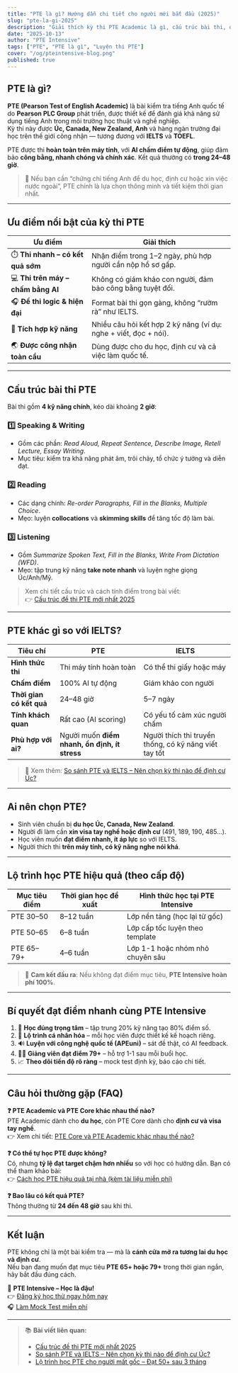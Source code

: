 ```yaml
---
title: "PTE là gì? Hướng dẫn chi tiết cho người mới bắt đầu (2025)"
slug: "pte-la-gi-2025"
description: "Giải thích kỳ thi PTE Academic là gì, cấu trúc bài thi, điểm mạnh so với IELTS và cách đạt mục tiêu nhanh cùng PTE Intensive."
date: "2025-10-13"
author: "PTE Intensive"
tags: ["PTE", "PTE là gì", "Luyện thi PTE"]
cover: "/og/pteintensive-blog.png"
published: true
---
```


## PTE là gì?

**PTE (Pearson Test of English Academic)** là bài kiểm tra tiếng Anh quốc tế do **Pearson PLC Group** phát triển, được thiết kế để đánh giá khả năng sử dụng tiếng Anh trong môi trường học thuật và nghề nghiệp.  
Kỳ thi này được **Úc, Canada, New Zealand, Anh** và hàng ngàn trường đại học trên thế giới công nhận — tương đương với **IELTS** và **TOEFL**.

PTE được thi **hoàn toàn trên máy tính**, với **AI chấm điểm tự động**, giúp đảm bảo **công bằng, nhanh chóng và chính xác**. Kết quả thường có **trong 24–48 giờ**.

> 🎯 Nếu bạn cần “chứng chỉ tiếng Anh để du học, định cư hoặc xin việc nước ngoài”, PTE chính là lựa chọn thông minh và tiết kiệm thời gian nhất.

---

## Ưu điểm nổi bật của kỳ thi PTE

| Ưu điểm | Giải thích |
|----------|------------|
| ⏱️ **Thi nhanh – có kết quả sớm** | Nhận điểm trong 1–2 ngày, phù hợp người cần nộp hồ sơ gấp. |
| 💻 **Thi trên máy – chấm bằng AI** | Không có giám khảo con người, đảm bảo công bằng tuyệt đối. |
| 🎧 **Đề thi logic & hiện đại** | Format bài thi gọn gàng, không “rườm rà” như IELTS. |
| 🧩 **Tích hợp kỹ năng** | Nhiều câu hỏi kết hợp 2 kỹ năng (ví dụ: nghe + viết, đọc + nói). |
| 🌏 **Được công nhận toàn cầu** | Dùng được cho du học, định cư và cả việc làm quốc tế. |

---

## Cấu trúc bài thi PTE

Bài thi gồm **4 kỹ năng chính**, kéo dài khoảng **2 giờ**:

### 1️⃣ Speaking & Writing
- Gồm các phần: *Read Aloud, Repeat Sentence, Describe Image, Retell Lecture, Essay Writing*.  
- Mục tiêu: kiểm tra khả năng phát âm, trôi chảy, tổ chức ý tưởng và diễn đạt.

### 2️⃣ Reading
- Các dạng chính: *Re-order Paragraphs, Fill in the Blanks, Multiple Choice*.  
- Mẹo: luyện **collocations** và **skimming skills** để tăng tốc độ làm bài.

### 3️⃣ Listening
- Gồm *Summarize Spoken Text, Fill in the Blanks, Write From Dictation (WFD)*.  
- Mẹo: tập trung kỹ năng **take note nhanh** và luyện nghe giọng Úc/Anh/Mỹ.

> Xem chi tiết cấu trúc và cách tính điểm trong bài viết:  
> 👉 [Cấu trúc đề thi PTE mới nhất 2025](/blog/cau-truc-de-thi-pte-2025)

---

## PTE khác gì so với IELTS?

| Tiêu chí | PTE | IELTS |
|-----------|-----|-------|
| **Hình thức thi** | Thi máy tính hoàn toàn | Có thể thi giấy hoặc máy |
| **Chấm điểm** | 100% AI tự động | Giám khảo con người |
| **Thời gian có kết quả** | 24–48 giờ | 5–7 ngày |
| **Tính khách quan** | Rất cao (AI scoring) | Có yếu tố cảm xúc người chấm |
| **Phù hợp với ai?** | Người muốn **điểm nhanh, ổn định, ít stress** | Người thích thi truyền thống, có kỹ năng viết tay tốt |

> 📘 Xem thêm: [So sánh PTE và IELTS – Nên chọn kỳ thi nào để định cư Úc?](/blog/so-sanh-pte-va-ielts)

---

## Ai nên chọn PTE?

- Sinh viên chuẩn bị **du học Úc, Canada, New Zealand**.  
- Người đi làm cần **xin visa tay nghề hoặc định cư** (491, 189, 190, 485…).  
- Học viên muốn **đạt điểm nhanh, ít áp lực** so với IELTS.  
- Người thích thi **trên máy tính, có kỹ năng nghe nói khá**.

---

## Lộ trình học PTE hiệu quả (theo cấp độ)

| Mục tiêu điểm | Thời gian học đề xuất | Hình thức học tại PTE Intensive |
|----------------|----------------------|--------------------------------|
| PTE 30–50 | 8–12 tuần | Lớp nền tảng (học lại từ gốc) |
| PTE 50–65 | 6–8 tuần | Lớp cấp tốc luyện theo template |
| PTE 65–79+ | 4–6 tuần | Lớp 1-1 hoặc nhóm nhỏ chuyên sâu |

> 📍 **Cam kết đầu ra**: Nếu không đạt điểm mục tiêu, **PTE Intensive hoàn phí 100%**.

---

## Bí quyết đạt điểm nhanh cùng PTE Intensive

1. 🎯 **Học đúng trọng tâm** – tập trung 20% kỹ năng tạo 80% điểm số.  
2. 🧠 **Lộ trình cá nhân hóa** – mỗi học viên được thiết kế kế hoạch riêng.  
3. 🔊 **Luyện với công nghệ quốc tế (APEuni)** – sát đề thật, có AI feedback.  
4. 👩‍🏫 **Giảng viên đạt điểm 79+** – hỗ trợ 1-1 sau mỗi buổi học.  
5. 📈 **Theo dõi tiến độ rõ ràng** – mock test định kỳ, báo cáo chi tiết.

---

## Câu hỏi thường gặp (FAQ)

**❓ PTE Academic và PTE Core khác nhau thế nào?**  
PTE Academic dành cho **du học**, còn PTE Core dành cho **định cư và visa tay nghề**.  
👉 Xem chi tiết: [PTE Core và PTE Academic khác nhau thế nào?](/blog/pte-core-vs-academic)

**❓ Có thể tự học PTE được không?**  
Có, nhưng **tỷ lệ đạt target chậm hơn nhiều** so với học có hướng dẫn. Bạn có thể tham khảo bài:  
👉 [Cách học PTE hiệu quả tại nhà (kèm tài liệu miễn phí)](/blog/hoc-pte-tai-nha)

**❓ Bao lâu có kết quả PTE?**  
Thông thường từ **24 đến 48 giờ** sau khi thi.

---

## Kết luận

PTE không chỉ là một bài kiểm tra — mà là **cánh cửa mở ra tương lai du học và định cư**.  
Nếu bạn đang muốn đạt mục tiêu **PTE 65+ hoặc 79+** trong thời gian ngắn, hãy bắt đầu đúng cách.

🎯 **PTE Intensive – Học là đậu!**  
👉 [Đăng ký học thử ngay hôm nay](https://pteintensive.com/trialclass)  
🎧 [Làm Mock Test miễn phí](https://pteintensive.com/mocktest)

---

> 📚 **Bài viết liên quan:**
> - [Cấu trúc đề thi PTE mới nhất 2025](/blog/cau-truc-de-thi-pte-2025)
> - [So sánh PTE và IELTS – Nên chọn kỳ thi nào để định cư Úc?](/blog/so-sanh-pte-va-ielts)
> - [Lộ trình học PTE cho người mất gốc – Đạt 50+ sau 3 tháng](/blog/lo-trinh-hoc-pte-mat-goc-50plus)

